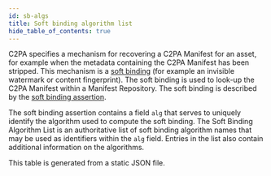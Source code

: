```yaml
---
id: sb-algs
title: Soft binding algorithm list
hide_table_of_contents: true
---
```


C2PA specifies a mechanism for recovering a C2PA Manifest for an asset, for example when the metadata containing the C2PA Manifest has been stripped. This mechanism is a [soft binding](https://c2pa.org/specifications/specifications/2.0/specs/C2PA_Specification.html#_soft_binding) (for example an invisible watermark or content fingerprint). The soft binding is used to look-up the C2PA Manifest within a Manifest Repository. The soft binding is described by the [soft binding assertion](https://c2pa.org/specifications/specifications/2.0/specs/C2PA_Specification.html#_soft_bindings).

The soft binding assertion contains a field `alg` that serves to uniquely identify the algorithm used to compute the soft binding. The Soft Binding Algorithm List is an authoritative list of soft binding algorithm names that may be used as identifiers within the `alg` field. Entries in the list also contain additional information on the algorithms.


This table is generated from a static JSON file.

<JSONToTable />
